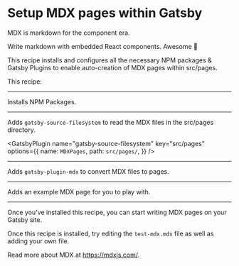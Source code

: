 # Setup MDX pages within Gatsby

MDX is markdown for the component era.

Write markdown with embedded React components.
Awesome 🤯

This recipe installs and configures all
the necessary NPM packages & Gatsby Plugins
to enable auto-creation of MDX pages within
src/pages.

This recipe:

---

Installs NPM Packages.

<NPMPackage
  name="gatsby-source-filesystem"
/>
<NPMPackage
  name="gatsby-plugin-mdx"
/>
<NPMPackage
  name="@mdx-js/mdx"
/>
<NPMPackage
  name="@mdx-js/react"
/>

---

Adds `gatsby-source-filesystem` to read the MDX files in the src/pages
directory.

<GatsbyPlugin
  name="gatsby-source-filesystem"
  key="src/pages"
  options={{
    name: `MDXPages`,
    path: `src/pages/`,
  }}
/>

---

Adds `gatsby-plugin-mdx` to convert MDX files to pages.

<GatsbyPlugin name="gatsby-plugin-mdx" />

---

Adds an example MDX page for you to play with.

<File
  path="src/pages/test-mdx.mdx"
  content="https://gist.githubusercontent.com/KyleAMathews/70103d56afb44f1a56f01d68962e8a77/raw/1c6e08d1fc18644d31681d06ed568369d50f6cb4/test-page.mdx"
/>

---

Once you've installed this recipe, you can start writing MDX pages on your Gatsby site.

Once this recipe is installed, try editing the `test-mdx.mdx` file as well as adding your own file.

Read more about MDX at https://mdxjs.com/.

